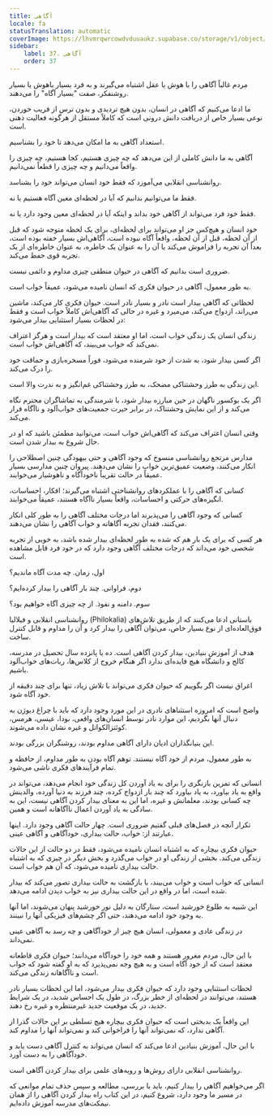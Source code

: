 ```yaml
---
title: آگاهی
locale: fa
statusTranslation: automatic
coverImage: https://lhvmrqwrcowdvduuaukz.supabase.co/storage/v1/object/public/strapi-uploads/small_cover-educacion-fundamental.webp-2d51a7828a2b1309555be27f7e2a61a0.webp
sidebar:
    label: 37. آگاهی
    order: 37
---
```

مردم غالباً آگاهی را با هوش یا عقل اشتباه می‌گیرند و به فرد بسیار باهوش یا بسیار روشنفکر، صفت "بسیار آگاه" را می‌دهند.

ما ادعا می‌کنیم که آگاهی در انسان، بدون هیچ تردیدی و بدون ترس از فریب خوردن، نوعی بسیار خاص از دریافت دانش درونی است که کاملاً مستقل از هرگونه فعالیت ذهنی است.

استعداد آگاهی به ما امکان می‌دهد تا خود را بشناسیم.

آگاهی به ما دانش کاملی از این می‌دهد که چه چیزی هستیم، کجا هستیم، چه چیزی را واقعاً می‌دانیم و چه چیزی را قطعاً نمی‌دانیم.

روانشناسی انقلابی می‌آموزد که فقط خود انسان می‌تواند خود را بشناسد.

فقط ما می‌توانیم بدانیم که آیا در لحظه‌ای معین آگاه هستیم یا نه.

فقط خود فرد می‌تواند از آگاهی خود بداند و اینکه آیا در لحظه‌ای معین وجود دارد یا نه.

خود انسان و هیچ‌کس جز او می‌تواند برای لحظه‌ای، برای یک لحظه متوجه شود که قبل از آن لحظه، قبل از آن لحظه، واقعاً آگاه نبوده است، آگاهی‌اش بسیار خفته بوده است، بعداً آن تجربه را فراموش می‌کند یا آن را به عنوان یک خاطره، به عنوان خاطره‌ای از یک تجربه قوی حفظ می‌کند.

ضروری است بدانیم که آگاهی در حیوان منطقی چیزی مداوم و دائمی نیست.

به طور معمول، آگاهی در حیوان فکری که انسان نامیده می‌شود، عمیقاً خواب است.

لحظاتی که آگاهی بیدار است نادر و بسیار نادر است. حیوان فکری کار می‌کند، ماشین می‌راند، ازدواج می‌کند، می‌میرد و غیره در حالی که آگاهی‌اش کاملاً خواب است و فقط در لحظات بسیار استثنایی بیدار می‌شود:

زندگی انسان یک زندگی خواب است، اما او معتقد است که بیدار است و هرگز اعتراف نمی‌کند که خواب می‌بیند، که آگاهی‌اش خواب است.

اگر کسی بیدار شود، به شدت از خود شرمنده می‌شود، فوراً مسخره‌بازی و حماقت خود را درک می‌کند.

این زندگی به طرز وحشتناکی مضحک، به طرز وحشتناکی غم‌انگیز و به ندرت والا است.

اگر یک بوکسور ناگهان در حین مبارزه بیدار شود، با شرمندگی به تماشاگران محترم نگاه می‌کند و از این نمایش وحشتناک، در برابر حیرت جمعیت‌های خواب‌آلود و ناآگاه فرار می‌کند.

وقتی انسان اعتراف می‌کند که آگاهی‌اش خواب است، می‌توانید مطمئن باشید که او در حال شروع به بیدار شدن است.

مدارس مرتجع روانشناسی منسوخ که وجود آگاهی و حتی بیهودگی چنین اصطلاحی را انکار می‌کنند، وضعیت عمیق‌ترین خواب را نشان می‌دهند. پیروان چنین مدارسی بسیار عمیقاً در حالت تقریباً ناخودآگاه و ناهوشیار می‌خوابند.

کسانی که آگاهی را با عملکردهای روانشناختی اشتباه می‌گیرند؛ افکار، احساسات، انگیزه‌های حرکتی و احساسات، واقعاً بسیار ناآگاه هستند، عمیقاً می‌خوابند.

کسانی که وجود آگاهی را می‌پذیرند اما درجات مختلف آگاهی را به طور کلی انکار می‌کنند، فقدان تجربه آگاهانه و خواب آگاهی را نشان می‌دهند.

هر کسی که برای یک بار هم که شده به طور لحظه‌ای بیدار شده باشد، به خوبی از تجربه شخصی خود می‌داند که درجات مختلف آگاهی وجود دارد که در خود فرد قابل مشاهده است.

اول، زمان. چه مدت آگاه ماندیم؟

دوم، فراوانی. چند بار آگاهی را بیدار کرده‌ایم؟

سوم. دامنه و نفوذ. از چه چیزی آگاه خواهیم بود؟

روانشناسی انقلابی و فیلالیا (Philokalia) باستانی ادعا می‌کنند که از طریق تلاش‌های فوق‌العاده‌ای از نوع بسیار خاص، می‌توان آگاهی را بیدار کرد و آن را مداوم و قابل کنترل ساخت.

هدف از آموزش بنیادین، بیدار کردن آگاهی است. ده یا پانزده سال تحصیل در مدرسه، کالج و دانشگاه هیچ فایده‌ای ندارد اگر هنگام خروج از کلاس‌ها، ربات‌های خواب‌آلود باشیم.

اغراق نیست اگر بگوییم که حیوان فکری می‌تواند با تلاش زیاد، تنها برای چند دقیقه از خود آگاه شود.

واضح است که امروزه استثناهای نادری در این مورد وجود دارد که باید با چراغ دیوژن به دنبال آنها بگردیم، این موارد نادر توسط انسان‌های واقعی، بودا، عیسی، هرمس، کوئتزالکواتل و غیره نشان داده می‌شوند.

این بنیانگذاران ادیان دارای آگاهی مداوم بودند، روشنگران بزرگی بودند.

به طور معمول، مردم از خود آگاه نیستند. توهم آگاه بودن به طور مداوم، از حافظه و تمام فرآیندهای فکری ناشی می‌شود.

انسانی که تمرین بازنگری را برای به یاد آوردن کل زندگی خود انجام می‌دهد، می‌تواند در واقع به یاد بیاورد، به یاد بیاورد که چند بار ازدواج کرده، چند فرزند به دنیا آورده، والدینش چه کسانی بودند، معلمانش و غیره، اما این به معنای بیدار کردن آگاهی نیست، این به سادگی به یاد آوردن اعمال ناآگاهانه است و همین.

تکرار آنچه در فصل‌های قبلی گفتیم ضروری است. چهار حالت آگاهی وجود دارد. اینها عبارتند از: خواب، حالت بیداری، خودآگاهی و آگاهی عینی.

حیوان فکری بیچاره که به اشتباه انسان نامیده می‌شود، فقط در دو حالت از این حالات زندگی می‌کند. بخشی از زندگی او در خواب می‌گذرد و بخش دیگر در چیزی که به اشتباه حالت بیداری نامیده می‌شود، که آن هم خواب است.

انسانی که خواب است و خواب می‌بیند، با بازگشت به حالت بیداری تصور می‌کند که بیدار شده است، اما در واقع در این حالت بیداری نیز به خواب دیدن ادامه می‌دهد.

این شبیه به طلوع خورشید است، ستارگان به دلیل نور خورشید پنهان می‌شوند، اما آنها به وجود خود ادامه می‌دهند، حتی اگر چشم‌های فیزیکی آنها را نبینند.

در زندگی عادی و معمولی، انسان هیچ چیز از خودآگاهی و چه رسد به آگاهی عینی نمی‌داند.

با این حال، مردم مغرور هستند و همه خود را خودآگاه می‌دانند؛ حیوان فکری قاطعانه معتقد است که از خود آگاه است و به هیچ وجه نمی‌پذیرد که به او گفته شود که خواب است و ناآگاهانه زندگی می‌کند.

لحظات استثنایی وجود دارد که حیوان فکری بیدار می‌شود، اما این لحظات بسیار نادر هستند، می‌توانند در لحظه‌ای از خطر بزرگ، در طول یک احساس شدید، در یک شرایط جدید، در یک موقعیت جدید غیرمنتظره و غیره رخ دهند.

این واقعاً یک بدبختی است که حیوان فکری بیچاره هیچ تسلطی بر این حالات گذرا از آگاهی ندارد، که نمی‌تواند آنها را فراخوانی کند و نمی‌تواند آنها را مداوم کند.

با این حال، آموزش بنیادین ادعا می‌کند که انسان می‌تواند به کنترل آگاهی دست یابد و خودآگاهی را به دست آورد.

روانشناسی انقلابی دارای روش‌ها و رویه‌های علمی برای بیدار کردن آگاهی است.

اگر می‌خواهیم آگاهی را بیدار کنیم، باید با بررسی، مطالعه و سپس حذف تمام موانعی که در مسیر ما وجود دارد، شروع کنیم، در این کتاب راه بیدار کردن آگاهی را از همان نیمکت‌های مدرسه آموزش داده‌ایم.

